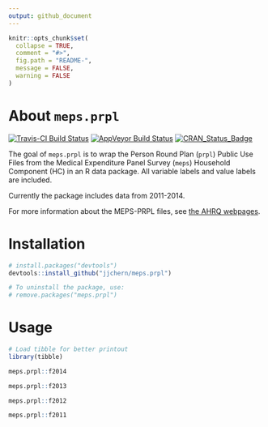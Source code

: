 ```yaml
---
output: github_document
---
```


<!-- README.md is generated from README.Rmd. Please edit that file -->

```r
knitr::opts_chunk$set(
  collapse = TRUE,
  comment = "#>",
  fig.path = "README-",
  message = FALSE,
  warning = FALSE
)
```

# About `meps.prpl`

[![Travis-CI Build Status](https://travis-ci.org/jjchern/meps.prpl.svg?branch=master)](https://travis-ci.org/jjchern/meps.prpl)
[![AppVeyor Build Status](https://ci.appveyor.com/api/projects/status/github/jjchern/meps.prpl?branch=master&svg=true)](https://ci.appveyor.com/project/jjchern/meps.prpl)
[![CRAN_Status_Badge](http://www.r-pkg.org/badges/version/meps.prpl)](https://cran.r-project.org/package=meps.prpl)

The goal of `meps.prpl` is to wrap the Person Round Plan (`prpl`) Public Use Files 
from the Medical Expenditure Panel Survey (`meps`) Household Component (HC) in an
R data package. All variable labels and value labels are included.

Currently the package includes data from 2011-2014.

For more information about the MEPS-PRPL files, see [the AHRQ webpages](https://meps.ahrq.gov/mepsweb/data_stats/download_data_files_results.jsp?cboDataYear=All&cboDataTypeY=1%2CHousehold+Full+Year+File&buttonYearandDataType=Search&cboPufNumber=All&SearchTitle=Person+Round+Plan).

# Installation

```R
# install.packages("devtools")
devtools::install_github("jjchern/meps.prpl")

# To uninstall the package, use:
# remove.packages("meps.prpl")
```

# Usage

```r
# Load tibble for better printout
library(tibble)

meps.prpl::f2014

meps.prpl::f2013

meps.prpl::f2012

meps.prpl::f2011
```

